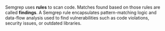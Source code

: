 <!-- 

Introduction to what Semgrep is and how it works.

-->

Semgrep uses **rules** to scan code. Matches found based on those rules are called **findings**. A Semgrep rule encapsulates pattern-matching logic and data-flow analysis used to find vulnerabilities such as code violations, security issues, or outdated libraries.
